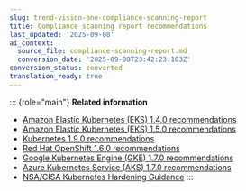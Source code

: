 ```yaml
---
slug: trend-vision-one-compliance-scanning-report
title: Compliance scanning report recommendations
last_updated: '2025-09-08'
ai_context:
  source_file: compliance-scanning-report.md
  conversion_date: '2025-09-08T23:42:23.103Z'
conversion_status: converted
translation_ready: true
---
```


::: {role="main"}
**Related information**

- [Amazon Elastic Kubernetes (EKS) 1.4.0 recommendations](eks-1-4-0-recommendations.mdx)
- [Amazon Elastic Kubernetes (EKS) 1.5.0 recommendations](eks-1-5-0-recommendations.mdx)
- [Kubernetes 1.9.0 recommendations](cis-kubernetes-benchmark-recs.mdx)
- [Red Hat OpenShift 1.6.0 recommendations](openshift-1-6-0-recommendations.mdx)
- [Google Kubernetes Engine (GKE) 1.7.0 recommendations](cis-gke17-recs.mdx)
- [Azure Kubernetes Service (AKS) 1.7.0 recommendations](cis-aks17-recs.mdx)
- [NSA/CISA Kubernetes Hardening Guidance](nsa-hardening-1-2-recs.mdx)
:::
